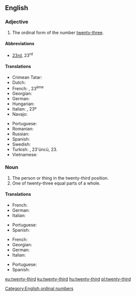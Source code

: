 ==English==

===Adjective===
{{en-adj|-}}

# The ordinal form of the number [[twenty-three]].

====Abbreviations====
* [[23rd]], 23<sup>rd</sup>

====Translations====
{{trans-top|the ordinal form of the number twenty-three}}
* Crimean Tatar: {{t|crh|yigirmi üçünci}}
* Dutch: {{t+|nl|drieëntwintigste}}
* French: {{t+|fr|vingt-troisième}}, 23<sup>ème</sup>
* Georgian: {{t|ka|ოცდამესამე}}
* German: {{t+|de|dreiundzwanzigste}}
* Hungarian: {{t+|hu|huszonharmadik}}
* Italian: {{t|it|ventitreesimo}}, 23º
* Navajo: {{t|nv|naadįįtááʼ góneʼ}}
{{trans-mid}}
* Portuguese: {{t|pt|vigésimo terceiro|m}}
* Romanian: {{t|ro|douăzeci și treilea}}
* Russian: {{t|ru|два́дцать тре́тий}}
* Spanish: {{t+|es|vigésimo tercero}}
* Swedish: {{t|sv|tjugotredje}}
* Turkish: {{t|tr|yirmi üçüncü}}, 23'üncü, 23.
* Vietnamese: {{t|vi|thứ hai mươi ba}}
{{trans-bottom}}

===Noun===
{{en-noun}}

# The person or thing in the twenty-third position.
# One of twenty-three equal parts of a whole.

====Translations====
{{trans-top|person or thing in the twenty-third position}}
* French: {{t+|fr|vingt-troisième|m|f}}
* German: {{t+|de|dreiundzwanzigste}}
* Italian: {{t|it|ventitreesimo|m}}
{{trans-mid}}
* Portuguese: {{t|pt|vigésimo terceiro}}
* Spanish: {{t+|es|vigésimo tercero}}
{{trans-bottom}}

{{trans-top|one of twenty-three equal parts of a whole}}
* French: {{t+|fr|vingt-troisième|m}}
* Georgian: {{t|ka|ოცდამესამედი}}
* German: {{t+|de|dreiundzwanzigste}}
* Italian: {{t|it|ventitreesimo|m}}
{{trans-mid}}
* Portuguese: {{t|pt|vinte e três avos}}
* Spanish: {{t+|es|vigésimo tercero}}
{{trans-bottom}}

[[Category:English ordinal numbers]]

[[eu:twenty-third]]
[[ku:twenty-third]]
[[hu:twenty-third]]
[[pl:twenty-third]]